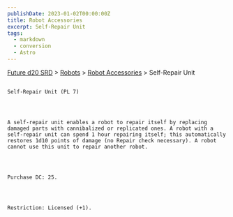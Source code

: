 ```yaml
---
publishDate: 2023-01-02T00:00:00Z
title: Robot Accessories
excerpt: Self-Repair Unit
tags:
  - markdown
  - conversion
  - Astro
---
```







[Future d20 SRD](/#futureD20)
     > [Robots](future-d20-srd-robots-index)
     > [Robot Accessories](future-d20-srd-robots-robot-accessories-index)
     > Self-Repair Unit
    




## 
    Self-Repair Unit (PL 7)
   



    A self-repair unit enables a robot to repair itself by replacing damaged parts with cannibalized or replicated ones. A robot with a self-repair unit can spend 1 hour repairing itself; this automatically restores 1d10 points of damage (no Repair check necessary). A robot cannot use this unit to repair another robot.
   



    Purchase DC: 25.
   



    Restriction: Licensed (+1).
   





